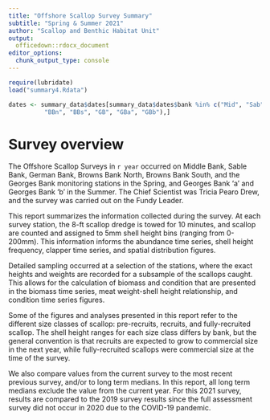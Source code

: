 ```yaml
--- 
title: "Offshore Scallop Survey Summary"
subtitle: "Spring & Summer 2021"
author: "Scallop and Benthic Habitat Unit"
output: 
  officedown::rdocx_document
editor_options: 
  chunk_output_type: console
---
```


```r
require(lubridate)
load("summary4.Rdata")

dates <- summary_data$dates[summary_data$dates$bank %in% c("Mid", "Sab", "Ger",
          "BBn", "BBs", "GB", "GBa", "GBb"),]
```


# Survey overview

The Offshore Scallop Surveys in `r year` occurred on Middle Bank, Sable Bank, German Bank, Browns Bank North, Browns Bank South, and the Georges Bank monitoring stations in the Spring, and Georges Bank 'a' and Georges Bank 'b' in the Summer. The Chief Scientist was Tricia Pearo Drew, and the survey was carried out on the Fundy Leader.

This report summarizes the information collected during the survey. At each survey station, the 8-ft scallop dredge is towed for 10 minutes, and scallop are counted and assigned to 5mm shell height bins (ranging from 0-200mm). This information informs the abundance time series, shell height frequency, clapper time series, and spatial distribution figures. 

Detailed sampling occurred at a selection of the stations, where the exact heights and weights are recorded for a subsample of the scallops caught. This allows for the calculation of biomass and condition that are presented in the biomass time series, meat weight-shell height relationship, and condition time series figures. 

Some of the figures and analyses presented in this report refer to the different size classes of scallop: pre-recruits, recruits, and fully-recruited scallop. The shell height ranges for each size class differs by bank, but the general convention is that recruits are expected to grow to commercial size in the next year, while fully-recruited scallops were commercial size at the time of the survey. 

We also compare values from the current survey to the most recent previous survey, and/or to long term medians. In this report, all long term medians exclude the value from the current year. For this 2021 survey, results are compared to the 2019 survey results since the full assessment survey did not occur in 2020 due to the COVID-19 pandemic.

